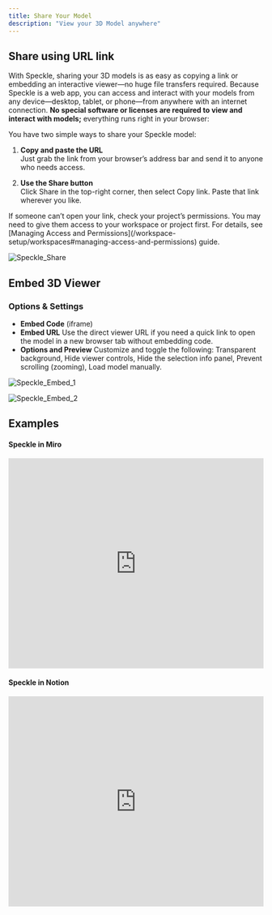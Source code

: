 ```yaml
---
title: Share Your Model  
description: "View your 3D Model anywhere"
---
```


## Share using URL link
With Speckle, sharing your 3D models is as easy as copying a link or embedding an interactive viewer—no huge file transfers required. Because Speckle is a web app, you can access and interact with your models from any device—desktop, tablet, or phone—from anywhere with an internet connection. **No special software or licenses are required to view and interact with models;** everything runs right in your browser:

You have two simple ways to share your Speckle model:

1. **Copy and paste the URL**  
Just grab the link from your browser’s address bar and send it to anyone who needs access.

2. **Use the Share button**  
Click Share in the top-right corner, then select Copy link. Paste that link wherever you like.

<Warning>
If someone can’t open your link, check your project’s permissions. You may need to give them access to your workspace or project first. For details, see [Managing Access and Permissions](/workspace-setup/workspaces#managing-access-and-permissions) guide.
</Warning>

![Speckle_Share](/images/3d-viewer-images/share-url-link.jpg)

## Embed 3D Viewer
### Options & Settings
- **Embed Code** (iframe)
- **Embed URL**
Use the direct viewer URL if you need a quick link to open the model in a new browser tab without embedding code.
- **Options and Preview**
Customize and toggle the following: Transparent background, Hide viewer controls, Hide the selection info panel, Prevent scrolling (zooming), Load model manually.

![Speckle_Embed_1](/images/3d-viewer-images/embed_1.jpg)

![Speckle_Embed_2](/images/3d-viewer-images/embed-options.jpg)


## Examples
#### Speckle in Miro
<iframe
  width="100%"
  height="415"
  src="https://player.vimeo.com/video/1087137665"
  title="YouTube video player"
  frameborder="0"
  allow="autoplay; fullscreen; picture-in-picture"
  allowfullscreen
></iframe>

#### Speckle in Notion
<iframe
  width="100%"
  height="415"
  src="https://player.vimeo.com/video/1087045865"
  title="YouTube video player"
  frameborder="0"
  allow="autoplay; fullscreen; picture-in-picture"
  allowfullscreen
></iframe>
